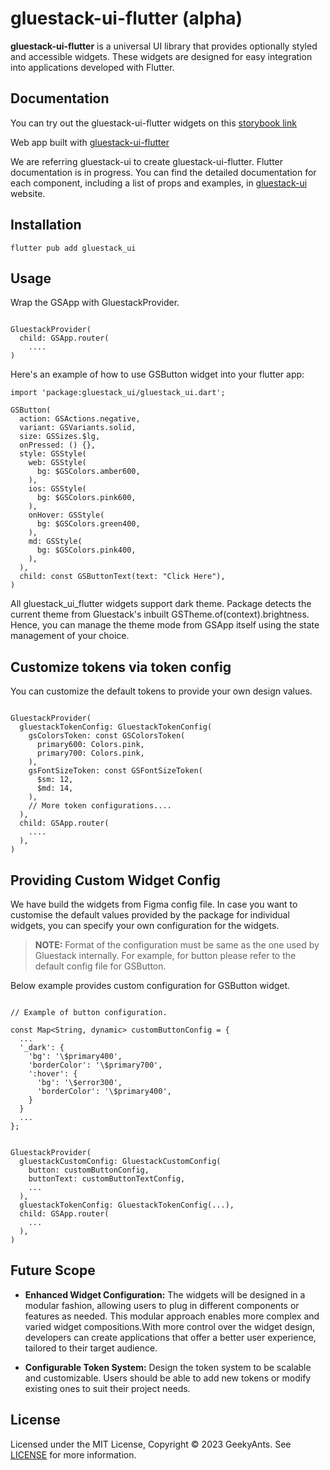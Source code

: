 
<Meta title="Getting Started/Installation" />

# gluestack-ui-flutter (alpha)

**gluestack-ui-flutter** is a universal UI library that provides optionally styled and accessible widgets. These widgets are designed for easy integration into applications developed with Flutter.

## Documentation

You can try out the gluestack-ui-flutter widgets on this [storybook link](https://gluestack-ui-example.web.app/#/storybook)

Web app built with [gluestack-ui-flutter](https://kitchensink-23184.web.app/)

We are referring gluestack-ui to create gluestack-ui-flutter. Flutter documentation is in progress. You can find the detailed documentation for each component, including a list of props and examples, in [gluestack-ui](https://gluestack.io/ui/docs) website.

## Installation

```
flutter pub add gluestack_ui
```

## Usage

Wrap the GSApp with GluestackProvider.

```

GluestackProvider(
  child: GSApp.router(
    ....
)
```

Here's an example of how to use GSButton widget into your flutter app:

```
import 'package:gluestack_ui/gluestack_ui.dart';

GSButton(
  action: GSActions.negative,
  variant: GSVariants.solid,
  size: GSSizes.$lg,
  onPressed: () {},
  style: GSStyle(
    web: GSStyle(
      bg: $GSColors.amber600,
    ),
    ios: GSStyle(
      bg: $GSColors.pink600,
    ),
    onHover: GSStyle(
      bg: $GSColors.green400,
    ),
    md: GSStyle(
      bg: $GSColors.pink400,
    ),
  ),
  child: const GSButtonText(text: "Click Here"),
)
```

All gluestack_ui_flutter widgets support dark theme. Package detects the current theme from Gluestack's inbuilt GSTheme.of(context).brightness. Hence, you can manage the theme mode from GSApp itself using the state management of your choice.

## Customize tokens via token config

You can customize the default tokens to provide your own design values.

```

GluestackProvider(
  gluestackTokenConfig: GluestackTokenConfig(
    gsColorsToken: const GSColorsToken(
      primary600: Colors.pink,
      primary700: Colors.pink,
    ),
    gsFontSizeToken: const GSFontSizeToken(
      $sm: 12,
      $md: 14,
    ),
    // More token configurations....
  ),
  child: GSApp.router(
    ....
  ),
)

```

## Providing Custom Widget Config

We have build the widgets from Figma config file. In case you want to customise the default values provided by the package for individual widgets, you can specify your own configuration for the widgets.

> **NOTE:** Format of the configuration must be same as the one used by Gluestack internally. For example, for button please refer to the default config file for GSButton.

Below example provides custom configuration for GSButton widget.

```

// Example of button configuration.

const Map<String, dynamic> customButtonConfig = {
  ...
  '_dark': {
    'bg': '\$primary400',
    'borderColor': '\$primary700',
    ':hover': {
      'bg': '\$error300',
      'borderColor': '\$primary400',
    }
  }
  ...
};


GluestackProvider(
  gluestackCustomConfig: GluestackCustomConfig(
    button: customButtonConfig,
    buttonText: customButtonTextConfig,
    ...
  ),
  gluestackTokenConfig: GluestackTokenConfig(...),
  child: GSApp.router(
    ...
  ),
)

```

## Future Scope

- **Enhanced Widget Configuration:** The widgets will be designed in a modular fashion, allowing users to plug in different components or features as needed. This modular approach enables more complex and varied widget compositions.With more control over the widget design, developers can create applications that offer a better user experience, tailored to their target audience.

- **Configurable Token System:** Design the token system to be scalable and customizable. Users should be able to add new tokens or modify existing ones to suit their project needs.

## License

Licensed under the MIT License, Copyright © 2023 GeekyAnts. See [LICENSE](./LICENSE) for more information.
